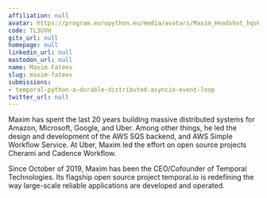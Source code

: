 ```yaml
---
affiliation: null
avatar: https://program.europython.eu/media/avatars/Maxim_Headshot_hqvF2Hp.png
code: TL3UVH
gitx_url: null
homepage: null
linkedin_url: null
mastodon_url: null
name: Maxim Fateev
slug: maxim-fateev
submissions:
- temporal-python-a-durable-distributed-asyncio-event-loop
twitter_url: null
---
```


Maxim has spent the last 20 years building massive distributed systems for Amazon, Microsoft, Google, and Uber. Among other things, he led the design and development of the AWS SQS backend, and AWS Simple Workflow Service. At Uber, Maxim led the effort on open source projects Cherami and Cadence Workflow. 

Since October of 2019, Maxim has been the CEO/Cofounder of Temporal Technologies. Its flagship open source project temporal.io is redefining the way large-scale reliable applications are developed and operated.